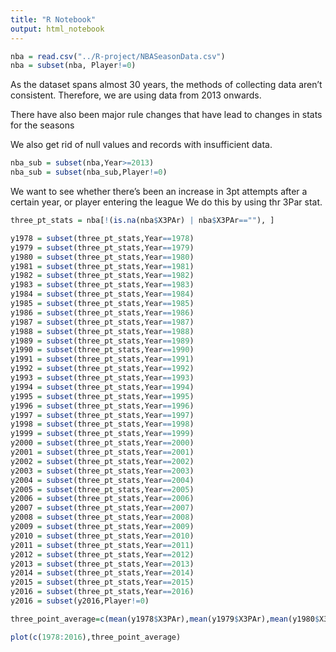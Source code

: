 ```yaml
---
title: "R Notebook"
output: html_notebook
---
```


```r
nba = read.csv("../R-project/NBASeasonData.csv")
nba = subset(nba, Player!=0)
```

As the dataset spans almost 30 years, the methods of collecting data aren't consistent. Therefore, we are using data from 2013 onwards.


There have also been major rule changes that have lead to changes in stats for the seasons


We also get rid of null values and records with insufficient data.
```r
nba_sub = subset(nba,Year>=2013)
nba_sub = subset(nba_sub,Player!=0)
```
We want to see whether there's been an increase in 3pt attempts after a certain year, or player entering the league
We do this by using thr 3Par stat.
```r
three_pt_stats = nba[!(is.na(nba$X3PAr) | nba$X3PAr==""), ]
```

```r
y1978 = subset(three_pt_stats,Year==1978)
y1979 = subset(three_pt_stats,Year==1979)
y1980 = subset(three_pt_stats,Year==1980)
y1981 = subset(three_pt_stats,Year==1981)
y1982 = subset(three_pt_stats,Year==1982)
y1983 = subset(three_pt_stats,Year==1983)
y1984 = subset(three_pt_stats,Year==1984)
y1985 = subset(three_pt_stats,Year==1985)
y1986 = subset(three_pt_stats,Year==1986)
y1987 = subset(three_pt_stats,Year==1987)
y1988 = subset(three_pt_stats,Year==1988)
y1989 = subset(three_pt_stats,Year==1989)
y1990 = subset(three_pt_stats,Year==1990)
y1991 = subset(three_pt_stats,Year==1991)
y1992 = subset(three_pt_stats,Year==1992)
y1993 = subset(three_pt_stats,Year==1993)
y1994 = subset(three_pt_stats,Year==1994)
y1995 = subset(three_pt_stats,Year==1995)
y1996 = subset(three_pt_stats,Year==1996)
y1997 = subset(three_pt_stats,Year==1997)
y1998 = subset(three_pt_stats,Year==1998)
y1999 = subset(three_pt_stats,Year==1999)
y2000 = subset(three_pt_stats,Year==2000)
y2001 = subset(three_pt_stats,Year==2001)
y2002 = subset(three_pt_stats,Year==2002)
y2003 = subset(three_pt_stats,Year==2003)
y2004 = subset(three_pt_stats,Year==2004)
y2005 = subset(three_pt_stats,Year==2005)
y2006 = subset(three_pt_stats,Year==2006)
y2007 = subset(three_pt_stats,Year==2007)
y2008 = subset(three_pt_stats,Year==2008)
y2009 = subset(three_pt_stats,Year==2009)
y2010 = subset(three_pt_stats,Year==2010)
y2011 = subset(three_pt_stats,Year==2011)
y2012 = subset(three_pt_stats,Year==2012)
y2013 = subset(three_pt_stats,Year==2013)
y2014 = subset(three_pt_stats,Year==2014)
y2015 = subset(three_pt_stats,Year==2015)
y2016 = subset(three_pt_stats,Year==2016)
y2016 = subset(y2016,Player!=0)

three_point_average=c(mean(y1978$X3PAr),mean(y1979$X3PAr),mean(y1980$X3PAr),mean(y1981$X3PAr),mean(y1982$X3PAr),mean(y1983$X3PAr),mean(y1984$X3PA),mean(y1985$X3PAr),mean(y1986$X3PAr),mean(y1987$X3PAr),mean(y1988$X3PAr),mean(y1989$X3PAr),mean(y1990$X3PAr),mean(y1991$X3PAr),mean(y1992$X3PAr),mean(y1993$X3PAr),mean(y1994$X3PAr),mean(y1995$X3PAr),mean(y1996$X3PAr),mean(y1997$X3PAr),mean(y1998$X3PAr),mean(y1999$X3PAr),mean(y2000$X3PAr),mean(y2001$X3PAr),mean(y2002$X3PAr),mean(y2003$X3PAr),mean(y2004$X3PAr),mean(y2005$X3PAr),mean(y2006$X3PAr),mean(y2007$X3PAr),mean(y2008$X3PAr),mean(y2009$X3PAr),mean(y2010$X3PAr),mean(y2011$X3PAr),mean(y2012$X3PAr),mean(y2013$X3PAr),mean(y2014$X3PAr),mean(y2015$X3PAr),mean(y2016$X3PAr))
```

```r
plot(c(1978:2016),three_point_average)
```

